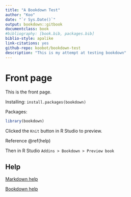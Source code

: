 ```yaml
---
title: "A Bookdown Test"
author: "Koo"
date: "`r Sys.Date()`"
output: bookdown::gitbook
documentclass: book
#bibliography: [book.bib, packages.bib]
biblio-style: apalike
link-citations: yes
github-repo: koobot/bookdown-test
description: "This is my attempt at testing bookdown"
---
```


# Front page {#front-page}

This is the front page.

Installing:
`install.packages(bookdown)`

Packages:
```r
library(bookdown)
```
Clicked the `Knit` button in R Studio to preview.

Reference \@ref(help)

Then in R Studio `Addins > Bookdown > Preview book`

## Help {#help}

[Markdown help](https://bookdown.org/yihui/rmarkdown/html-document.html#table-of-contents)

[Bookdown help](https://bookdown.org/yihui/bookdown)
